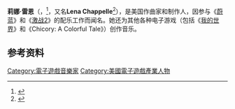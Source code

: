 {{NoteTA
| G1=Games
| G2=Minecraft
}}
{{Infobox musical artist
| image            = Lena Raine.jpg
| caption          = 2018年的莉娜·雷恩
| type             = 曲艺家
| birth_date       = {{Birth date and age|1984|02|29}}
| genre            = {{flatlist|
* [[原声音乐|原声音乐]]
}}
| occupation       = 作曲家，制作人
| label            = {{Flatlist|
*Materia Collective
*Ship To Shore PhonoCo
*Local Action
}}
| website          = {{URL|https://lena.fyi/}}
}}
'''莉娜·雷恩'''（{{lang|en|Lena Raine}}，{{bd|1984年|2月29日}}<ref>{{cite web |url=https://twitter.com/kuraine/status/968877816019222529 |title=heya it's my birthday (observed)! fun facts: - it's actually on the 29th but yknow - I don't get twitter balloons this year - I celebrate in feb cos march isn't my birth month - I've celebrated 8.5 real birthdays now - 🎉🎈 |date=28 February 2018 |website=twitter.com }}</ref>，又名'''Lena Chappelle'''<ref name=":5">{{cite web |last1=Boddy |first1=Zachary |title=Celeste composer Lena Raine has composed custom tracks for 'the Nether Update' on Minecraft |url=https://www.windowscentral.com/celeste-composer-lena-raine-has-composed-custom-tracks-nether-update-minecraft |publisher=Windows Central |access-date=16 April 2020 |date=9 April 2020}}</ref>），是美国作曲家和制作人，因参与《[[蔚蓝_(游戏)|蔚蓝]]》和《[[激战2|激战2]]》的配乐工作而闻名。她还为其他各种电子游戏（包括《[[我的世界|我的世界]]》和《Chicory: A Colorful Tale》）创作音乐。

==参考资料==
{{reflist}}

[[Category:電子遊戲音樂家|Category:電子遊戲音樂家]]
[[Category:美國電子遊戲產業人物|Category:美國電子遊戲產業人物]]

{{videogame-bio-stub}}
{{US-bio-stub}}